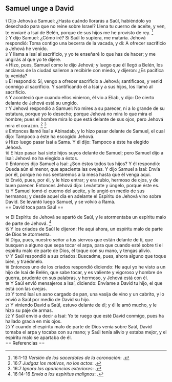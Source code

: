 == Samuel unge a David ==

{{anchor|1}} <small>1</small> Dijo Jehová a Samuel: ¿Hasta cuándo llorarás a Saúl, habiéndolo yo desechado para que no reine sobre Israel? Llena tu cuerno de aceite, y ven, te enviaré a Isaí de Belén, porque de sus hijos me he provisto de rey. <ref>16:1-13 ''Versión de los sacerdotes de la coronación'': {{lib|LU|97|9|8}}.</ref><br>
{{anchor|2}} <small>2</small> Y dijo Samuel: ¿Cómo iré? Si Saúl lo supiera, me mataría. Jehová respondió: Toma contigo una becerra de la vacada, y di: A ofrecer sacrificio a Jehová he venido.<br>
{{anchor|3}} <small>3</small> Y llama a Isaí al sacrificio, y yo te enseñaré lo que has de hacer; y me ungirás al que yo te dijere.<br>
{{anchor|4}} <small>4</small> Hizo, pues, Samuel como le dijo Jehová; y luego que él llegó a Belén, los ancianos de la ciudad salieron a recibirle con miedo, y dijeron: ¿Es pacífica tu venida?<br>
{{anchor|5}} <small>5</small> El respondió: Sí, vengo a ofrecer sacrificio a Jehová; santificaos, y venid conmigo al sacrificio. Y santificando él a Isaí y a sus hijos, los llamó al sacrificio.<br>
{{anchor|6}} <small>6</small> Y aconteció que cuando ellos vinieron, él vio a Eliab, y dijo: De cierto delante de Jehová está su ungido.<br>
{{anchor|7}} <small>7</small> Y Jehová respondió a Samuel: No mires a su parecer, ni a lo grande de su estatura, porque yo lo desecho; porque Jehová no mira lo que mira el hombre; pues el hombre mira lo que está delante de sus ojos, pero Jehová mira el corazón. <ref>16:7 ''Judgaz los motivos, no los actos'': {{lib|LU|140|6|4}}.</ref> <ref>16:7 ''Ignora las apariencias exteriores'': {{lib|LU|174|0|2}}.</ref><br>
{{anchor|8}} <small>8</small> Entonces llamó Isaí a Abinadab, y lo hizo pasar delante de Samuel, el cual dijo: Tampoco a éste ha escogido Jehová.<br>
{{anchor|9}} <small>9</small> Hizo luego pasar Isaí a Sama. Y él dijo: Tampoco a éste ha elegido Jehová.<br>
{{anchor|10}} <small>10</small> E hizo pasar Isaí siete hijos suyos delante de Samuel; pero Samuel dijo a Isaí: Jehová no ha elegido a éstos.<br>
{{anchor|11}} <small>11</small> Entonces dijo Samuel a Isaí: ¿Son éstos todos tus hijos? Y él respondió: Queda aún el menor, que apacienta las ovejas. Y dijo Samuel a Isaí: Envía por él, porque no nos sentaremos a la mesa hasta que él venga aquí.<br>
{{anchor|12}} <small>12</small> Envió, pues, por él, y le hizo entrar; y era rubio, hermoso de ojos, y de buen parecer. Entonces Jehová dijo: Levántate y úngelo, porque éste es.<br>
{{anchor|13}} <small>13</small> Y Samuel tomó el cuerno del aceite, y lo ungió en medio de sus hermanos; y desde aquel día en adelante el Espíritu de Jehová vino sobre David. Se levantó luego Samuel, y se volvió a Ramá.<br>
== David toca para Saúl ==

{{anchor|14}} <small>14</small> El Espíritu de Jehová se apartó de Saúl, y le atormentaba un espíritu malo de parte de Jehová. <ref>16:14-16 ''Envía a los espíritus malignos'': {{lib|LU|96|7|6}}.</ref><br>
{{anchor|15}} <small>15</small> Y los criados de Saúl le dijeron: He aquí ahora, un espíritu malo de parte de Dios te atormenta.<br>
{{anchor|16}} <small>16</small> Diga, pues, nuestro señor a tus siervos que están delante de ti, que busquen a alguno que sepa tocar el arpa, para que cuando esté sobre ti el espíritu malo de parte de Dios, él toque con su mano, y tengas alivio.<br>
{{anchor|17}} <small>17</small> Y Saúl respondió a sus criados: Buscadme, pues, ahora alguno que toque bien, y traédmelo.<br>
{{anchor|18}} <small>18</small> Entonces uno de los criados respondió diciendo: He aquí yo he visto a un hijo de Isaí de Belén, que sabe tocar, y es valiente y vigoroso y hombre de guerra, prudente en sus palabras, y hermoso, y Jehová está con él.<br>
{{anchor|19}} <small>19</small> Y Saúl envió mensajeros a Isaí, diciendo: Envíame a David tu hijo, el que está con las ovejas.<br>
{{anchor|20}} <small>20</small> Y tomó Isaí un asno cargado de pan, una vasija de vino y un cabrito, y lo envió a Saúl por medio de David su hijo.<br>
{{anchor|21}} <small>21</small> Y viniendo David a Saúl, estuvo delante de él; y él le amó mucho, y le hizo su paje de armas.<br>
{{anchor|22}} <small>22</small> Y Saúl envió a decir a Isaí: Yo te ruego que esté David conmigo, pues ha hallado gracia en mis ojos.<br>
{{anchor|23}} <small>23</small> Y cuando el espíritu malo de parte de Dios venía sobre Saúl, David tomaba el arpa y tocaba con su mano; y Saúl tenía alivio y estaba mejor, y el espíritu malo se apartaba de él.<br>
== Referencias ==

<references />
